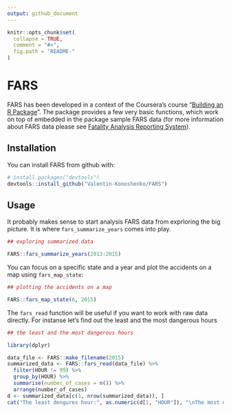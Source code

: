 ```yaml
---
output: github_document
---
```


<!-- README.md is generated from README.Rmd. Please edit that file -->

```r
knitr::opts_chunk$set(
  collapse = TRUE,
  comment = "#>",
  fig.path = "README-"
)
```

# FARS

FARS has been developed in a context of the Coursera's course "[Building an R Package](https://www.coursera.org/learn/r-packages/home/welcome)". 
The package provides a few very basic functions, which work on top of embedded in the package sample FARS data (for more information about FARS data please see [Fatality Analysis Reporting System](https://www.nhtsa.gov/research-data/fatality-analysis-reporting-system-fars)).

## Installation

You can install FARS from github with:

```r
# install.packages("devtools")
devtools::install_github("Valentin-Konoshenko/FARS")
```

## Usage

It probably makes sense to start analysis FARS data from exprloring the big picture. It is where 
`fars_summarize_years` comes into play.
```r
## exploring summarized data

FARS::fars_summarize_years(2013:2015)
```
You can focus on a specific state and a year and plot the accidents on a map using `fars_map_state`:
```r
## plotting the accidents on a map

FARS::fars_map_state(6, 2015)
```
The `fars_read` function will be useful if you want to work with raw data directly. For instanse let's find out the least and the most dangerous hours  
```r
## the least and the most dangerous hours

library(dplyr)

data_file <- FARS::make_filename(2015)
summarized_data <- FARS::fars_read(data_file) %>%
  filter(HOUR != 99) %>%
  group_by(HOUR) %>% 
  summarise(number_of_cases = n()) %>%
  arrange(number_of_cases)
d <- summarized_data[c(1, nrow(summarized_data)), ]
cat("The least dengures hour:", as.numeric(d[1, "HOUR"]), "\nThe most dengures hour: ", as.numeric(d[2, "HOUR"]))

```
